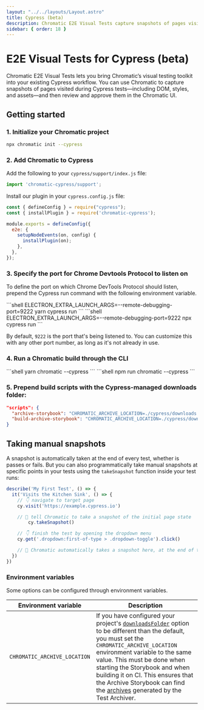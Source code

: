 ```yaml
---
layout: "../../layouts/Layout.astro"
title: Cypress (beta)
description: Chromatic E2E Visual Tests capture snapshots of pages visited during Cypress tests.
sidebar: { order: 18 }
---
```



# E2E Visual Tests for Cypress (beta)
Chromatic E2E Visual Tests lets you bring Chromatic’s visual testing toolkit into your existing Cypress workflow. You can use Chromatic to capture snapshots of pages visited during Cypress tests—including DOM, styles, and assets—and then review and approve them in the Chromatic UI.

## Getting started

### 1. Initialize your Chromatic project

```bash
npx chromatic init --cypress
```

### 2. Add Chromatic to Cypress

Add the following to your `cypress/support/index.js` file:
```js
import 'chromatic-cypress/support';
```

Install our plugin in your `cypress.config.js` file:

```js
const { defineConfig } = require("cypress");
const { installPlugin } = require('chromatic-cypress');

module.exports = defineConfig({
  e2e: {
    setupNodeEvents(on, config) {
      installPlugin(on);
    },
  },
});
```

### 3. Specify the port for Chrome Devtools Protocol to listen on

To define the port on which Chrome DevTools Protocol should listen, prepend the Cypress run command with the following environment variable.

<Tabs>
  <TabItem label="yarn">
    ```shell
    ELECTRON_EXTRA_LAUNCH_ARGS=--remote-debugging-port=9222 yarn cypress run
    ```
  </TabItem>
  <TabItem label="npm">
    ```shell
    ELECTRON_EXTRA_LAUNCH_ARGS=--remote-debugging-port=9222 npx cypress run
    ```
  </TabItem>
</Tabs>

By default, `9222` is the port that's being listened to. You can customize this with any other port number, as long as it's not already in use.

### 4. Run a Chromatic build through the CLI

<Tabs>
  <TabItem label="yarn">
    ```shell
    yarn chromatic --cypress
    ```
  </TabItem>
  <TabItem label="npm">
    ```shell
    npm run chromatic --cypress
    ```
  </TabItem>
</Tabs>

### 5. Prepend build scripts with the Cypress-managed downloads folder:

```json
"scripts": {
  "archive-storybook": "CHROMATIC_ARCHIVE_LOCATION=./cypress/downloads archive-storybook",
  "build-archive-storybook": "CHROMATIC_ARCHIVE_LOCATION=./cypress/downloads build-archive-storybook"
}
```


## Taking manual snapshots

A snapshot is automatically taken at the end of every test, whether is passes or fails. But you can also programmatically take manual snapshots at specific points in your tests using the `takeSnapshot` function inside your test runs:

```js
describe('My First Test', () => {
  it('Visits the Kitchen Sink', () => {
    // 👇 navigate to target page
    cy.visit('https://example.cypress.io')

    // 📸 tell Chromatic to take a snapshot of the initial page state
		cy.takeSnapshot()

    // 👇 finish the test by opening the dropdown menu
    cy.get('.dropdown:first-of-type > .dropdown-toggle').click()

    // 📸 Chromatic automatically takes a snapshot here, at the end of the test
  })
})
```

### Environment variables

Some options can be configured through environment variables.

| Environment variable         | Description                                                                                                                                                                                                                                                                                                                                                                                                                                                 |
| ---------------------------- | ----------------------------------------------------------------------------------------------------------------------------------------------------------------------------------------------------------------------------------------------------------------------------------------------------------------------------------------------------------------------------------------------------------------------------------------------------------- |
| `CHROMATIC_ARCHIVE_LOCATION` | If you have configured your project's [`downloadsFolder`](https://docs.cypress.io/guides/references/configuration#Downloads) option to be different than the default, you must set the `CHROMATIC_ARCHIVE_LOCATION` environment variable to the same value. This must be done when starting the Storybook and when building it on CI. This ensures that the Archive Storybook can find the [archives](#what-are-archives) generated by the Test Archiver. |